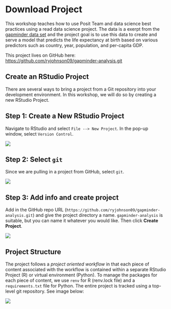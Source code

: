 # Download Project

This workshop teaches how to use Posit Team and data science best practices using a read data science project. The data is a exerpt from the [gapminder data set](https://www.gapminder.org/data/) and the project goal is to use this data to create and serve a model that predicts the life expectancy at birth based on various predictors such as country, year, population, and per-capita GDP.

This project lives on GitHub here: <https://github.com/ryjohnson09/gapminder-analysis.git>

## Create an RStudio Project

There are several ways to bring a project from a Git repository into your development environment. In this workshop, we will do so by creating a new RStudio Project.

::: panel-tabset
## Step 1: Create a New RStudio Project

Navigate to RStudio and select `File --> New Project`. In the pop-up window, select `Version Control`.

![](images/new-rstudio-project.png){#new-rstudio-project fig-align="center"}

## Step 2: Select `git`

Since we are pulling in a project from GitHub, select `git`.

![](images/select-git.png){#new-rstudio-project-git fig-align="center"}

## Step 3: Add info and create project

Add in the GitHub repo URL (`https://github.com/ryjohnson09/gapminder-analysis.git`) and give the project directory a name. `gapminder-analysis` is suitable, but you can name it whatever you would like. Then click **Create Project**.

![](images/add-git-repo-project.png){#add-git-repo-project fig-align="center"}
:::

## Project Structure

The project follows a *project oriented workflow* in that each piece of content associated with the workflow is contained within a separate RStudio Project (R) or virtual environment (Python). To manage the packages for each piece of content, we use `renv` for R (renv.lock file) and a `requirements.txt` file for Python. The entire project is tracked using a top-level git repository. See image below:

![](images/project-structure.png){#fig-project-structure fig-align="center"}
